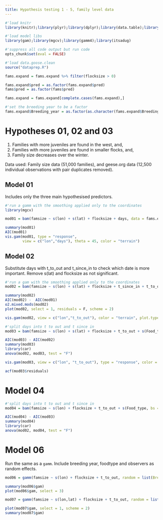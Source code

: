 ```yaml
---
title: Hypothesis testing 1 - 5, family level data
---
```

```r
#'load knitr
library(knitr);library(plyr);library(dplyr);library(data.table);library(purrr);library(ggplot2)

#'load model libs
library(gam);library(mgcv);library(gamm4);library(itsadug)

#'suppress all code output but run code
opts_chunk$set(eval = FALSE)
```

```r
#'load data.goose.clean
source("dataprep.R")

fams.expand = fams.expand %>% filter(flocksize > 0)

fams.expand$pred = as.factor(fams.expand$pred)
fams$pred = as.factor(fams$pred)

fams.expand = fams.expand[complete.cases(fams.expand),]
```

```r
#'set the breeding year to be a factor
fams.expand$Breeding_year = as.factor(as.character(fams.expand$Breeding_year))
```

# Hypotheses 01, 02 and 03

1. Families with more juveniles are found in the west, and, 
2. Families with more juveniles are found in smaller flocks, and,
3. Family size decreases over the winter.

Data used: Family size data (51,000 families), and geese.org data (12,500 individual observations with pair duplicates removed).

## Model 01

Includes only the three main hypothesised predictors.

```r
#'run a gamm with the smoothing applied only to the coordinates
library(mgcv)

mod01 = bam(famsize ~ s(lon) + s(lat) + flocksize + days, data = fams.expand, family = "poisson")
```

```r
summary(mod01)
AIC(mod01)
vis.gam(mod01, type = "response",
        view = c("lon","days"), theta = 45, color = "terrain")
```

## Model 02

Substitute days with t_to_out and t_since_in to check which date is more important. Remove s(lat) and flocksize as not significant.

```r
#'run a gam with the smoothing applied only to the coordinates
mod02 = bam(famsize ~ s(lon) + s(lat) + flocksize + t_since_in + t_to_out + s(Food_type, bs = "re") + s(Observer, bs = "re") + s(Breeding_year, bs = "re"), data = fams.expand, family = "poisson")
```

```r
summary(mod02)
AIC(mod02) -  AIC(mod01)
o2.mixed.mods(mod02)
plot(mod02, select = 1, residuals = F, scheme = 2)

vis.gam(mod02, view = c("lon","t_to_out"), color = "terrain", plot.type = "contour", type = "response")
```

```r
#'split days into t to out and t since in
mod03 = bam(famsize ~ s(lon) + s(lat) + flocksize + t_to_out + s(Food_type, bs = "re") + s(Observer, bs = "re") + s(Breeding_year, bs = "re"), data = fams.expand, family = "poisson")
```

```r
AIC(mod03) - AIC(mod02)
summary(mod03)
library(car)
anova(mod02, mod03, test = "F")
```

```r
vis.gam(mod03, view = c("lon", "t_to_out"), type = "response", color = "terrain", theta = -45)

acf(mod03$residuals)
```

# Model 04

```r
#'split days into t to out and t since in
mod04 = bam(famsize ~ s(lon) + flocksize + t_to_out + s(Food_type, bs = "re") + s(Observer, bs = "re") + s(Breeding_year, bs = "re"), data = fams.expand, family = "poisson")
```

```r
AIC(mod04) - AIC(mod03)
summary(mod04)
library(car)
anova(mod02, mod04, test = "F")
```

# Model 06

Run the same as a ```gamm```. Include breeding year, foodtype and observers as random effects.

```r
mod06 = gamm(famsize ~ s(lon) + flocksize + t_to_out, random = list(Breeding_year=~1, Food_type=~1, Observer=~1), data = fams.expand, family = poisson)
```

```r
summary(mod06$gam)
plot(mod06$gam, select = 3)
```

```r
mod07 = gamm(famsize ~ s(lon,lat) + flocksize + t_to_out, random = list(Breeding_year=~1, Food_type=~1, Observer=~1), data = fams.expand, family = poisson)
```


```r
plot(mod07$gam, select = 1, scheme = 2)
summary(mod07$gam)
```


